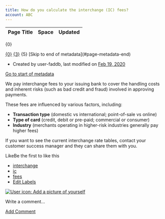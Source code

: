 ```yaml
---
title: How do you calculate the interchange (IC) fees?
account: ABC
---
```


<table class="aui"> <thead> <tr class="header"> <th class="search-result-title">Page Title</th> <th class="search-result-space">Space</th> <th class="search-result-date">Updated</th> </tr> </thead> </table> <p class="search-result-count">{0}</p> <tr class="search-result"> <td class="search-result-title"><a href="{1}" class="content-type-{2}"><span>{0}</span></a></td> <td class="search-result-space"><a class="space" href="/display/{4}/" title="{3}">{3}</a></td> <td class="search-result-date"><span class="date" title="{6}">{5}</span></td> </tr> [Skip to end of metadata](#page-metadata-end)

*   Created by user-faddb, last modified on [Feb 19, 2020](/pages/diffpagesbyversion.action?pageId=720933&selectedPageVersions=3&selectedPageVersions=4 "Show changes")

[Go to start of metadata](#page-metadata-start)

We pay interchange fees to your issuing bank to cover the handling costs and inherent risks (such as bad credit and fraud) involved in approving payments.

These fees are influenced by various factors, including:

*   **Transaction type** (domestic vs international; point-of-sale vs online)
*   **Type of card** (credit, debit or pre-paid; commercial or consumer)
*   **Industry** (merchants operating in higher-risk industries generally pay higher fees)

If you want to see the current interchange rate tables, contact your customer success manager and they can share them with you.

LikeBe the first to like this

*   [interchange](/label/FAQ/interchange)
*   [ic](/label/FAQ/ic)
*   [fees](/label/FAQ/fees)
*   [Edit Labels](# "Edit Labels (Type 'l')")

[![User icon: Add a picture of yourself](/s/en_GB/7901/abf7b35644d5a5d1d7e4b0969a83e8eb2b569fb5/_/images/icons/profilepics/add_profile_pic.svg)](/users/profile/editmyprofilepicture.action)

Write a comment…

[Add Comment](/pages/viewpage.action?pageId=720933&showComments=true&showCommentArea=true#addcomment)